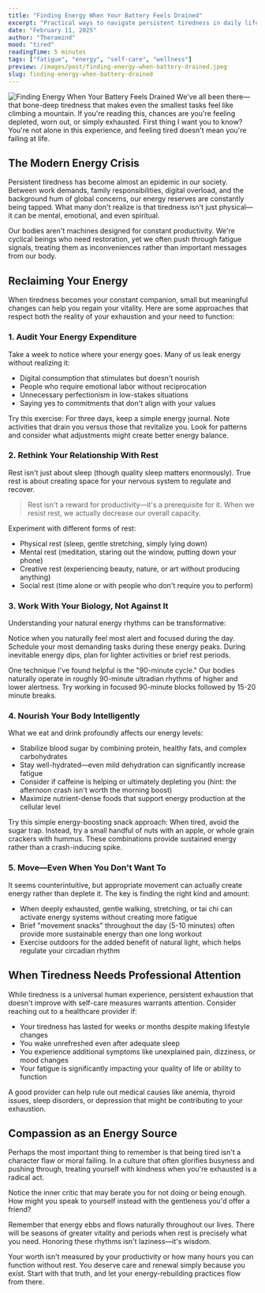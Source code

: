 ```yaml
---
title: "Finding Energy When Your Battery Feels Drained"
excerpt: "Practical ways to navigate persistent tiredness in daily life"
date: "February 11, 2025"
author: "Theramind"
mood: "tired"
readingTime: 5 minutes
tags: ["fatigue", "energy", "self-care", "wellness"]
preview: /images/post/finding-energy-when-battery-drained.jpeg
slug: finding-energy-when-battery-drained
---
```


![Finding Energy When Your Battery Feels Drained](/images/post/finding-energy-when-battery-drained.jpeg)
We've all been there—that bone-deep tiredness that makes even the smallest tasks feel like climbing a mountain. If you're reading this, chances are you're feeling depleted, worn out, or simply exhausted. First thing I want you to know? You're not alone in this experience, and feeling tired doesn't mean you're failing at life.

## The Modern Energy Crisis

Persistent tiredness has become almost an epidemic in our society. Between work demands, family responsibilities, digital overload, and the background hum of global concerns, our energy reserves are constantly being tapped. What many don't realize is that tiredness isn't just physical—it can be mental, emotional, and even spiritual.

Our bodies aren't machines designed for constant productivity. We're cyclical beings who need restoration, yet we often push through fatigue signals, treating them as inconveniences rather than important messages from our body.

## Reclaiming Your Energy

When tiredness becomes your constant companion, small but meaningful changes can help you regain your vitality. Here are some approaches that respect both the reality of your exhaustion and your need to function:

### 1. Audit Your Energy Expenditure

Take a week to notice where your energy goes. Many of us leak energy without realizing it:

- Digital consumption that stimulates but doesn't nourish
- People who require emotional labor without reciprocation
- Unnecessary perfectionism in low-stakes situations
- Saying yes to commitments that don't align with your values

Try this exercise: For three days, keep a simple energy journal. Note activities that drain you versus those that revitalize you. Look for patterns and consider what adjustments might create better energy balance.

### 2. Rethink Your Relationship With Rest

Rest isn't just about sleep (though quality sleep matters enormously). True rest is about creating space for your nervous system to regulate and recover.

> Rest isn't a reward for productivity—it's a prerequisite for it. When we resist rest, we actually decrease our overall capacity.

Experiment with different forms of rest:

- Physical rest (sleep, gentle stretching, simply lying down)
- Mental rest (meditation, staring out the window, putting down your phone)
- Creative rest (experiencing beauty, nature, or art without producing anything)
- Social rest (time alone or with people who don't require you to perform)

### 3. Work With Your Biology, Not Against It

Understanding your natural energy rhythms can be transformative:

Notice when you naturally feel most alert and focused during the day. Schedule your most demanding tasks during these energy peaks. During inevitable energy dips, plan for lighter activities or brief rest periods.

One technique I've found helpful is the "90-minute cycle." Our bodies naturally operate in roughly 90-minute ultradian rhythms of higher and lower alertness. Try working in focused 90-minute blocks followed by 15-20 minute breaks.

### 4. Nourish Your Body Intelligently

What we eat and drink profoundly affects our energy levels:

- Stabilize blood sugar by combining protein, healthy fats, and complex carbohydrates
- Stay well-hydrated—even mild dehydration can significantly increase fatigue
- Consider if caffeine is helping or ultimately depleting you (hint: the afternoon crash isn't worth the morning boost)
- Maximize nutrient-dense foods that support energy production at the cellular level

Try this simple energy-boosting snack approach: When tired, avoid the sugar trap. Instead, try a small handful of nuts with an apple, or whole grain crackers with hummus. These combinations provide sustained energy rather than a crash-inducing spike.

### 5. Move—Even When You Don't Want To

It seems counterintuitive, but appropriate movement can actually create energy rather than deplete it. The key is finding the right kind and amount:

- When deeply exhausted, gentle walking, stretching, or tai chi can activate energy systems without creating more fatigue
- Brief "movement snacks" throughout the day (5-10 minutes) often provide more sustainable energy than one long workout
- Exercise outdoors for the added benefit of natural light, which helps regulate your circadian rhythm

## When Tiredness Needs Professional Attention

While tiredness is a universal human experience, persistent exhaustion that doesn't improve with self-care measures warrants attention. Consider reaching out to a healthcare provider if:

- Your tiredness has lasted for weeks or months despite making lifestyle changes
- You wake unrefreshed even after adequate sleep
- You experience additional symptoms like unexplained pain, dizziness, or mood changes
- Your fatigue is significantly impacting your quality of life or ability to function

A good provider can help rule out medical causes like anemia, thyroid issues, sleep disorders, or depression that might be contributing to your exhaustion.

## Compassion as an Energy Source

Perhaps the most important thing to remember is that being tired isn't a character flaw or moral failing. In a culture that often glorifies busyness and pushing through, treating yourself with kindness when you're exhausted is a radical act.

Notice the inner critic that may berate you for not doing or being enough. How might you speak to yourself instead with the gentleness you'd offer a friend?

Remember that energy ebbs and flows naturally throughout our lives. There will be seasons of greater vitality and periods when rest is precisely what you need. Honoring these rhythms isn't laziness—it's wisdom.

Your worth isn't measured by your productivity or how many hours you can function without rest. You deserve care and renewal simply because you exist. Start with that truth, and let your energy-rebuilding practices flow from there.
